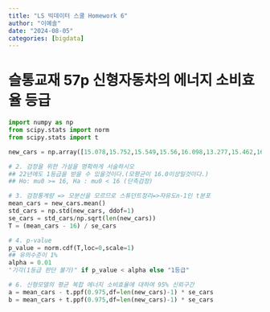 ```yaml
---
title: "LS 빅데이터 스쿨 Homework 6"
author: "이예솔"
date: "2024-08-05"
categories: [bigdata]
---
```


# 슬통교재 57p 신형자동차의 에너지 소비효율 등급
```python
import numpy as np
from scipy.stats import norm
from scipy.stats import t

new_cars = np.array([15.078,15.752,15.549,15.56,16.098,13.277,15.462,16.116,15.214,16.93,14.118,14.927, 15.382, 16.709, 16.804])

# 2. 검정을 위한 가설을 명확하게 서술하시오
## 22년에도 1등급을 받을 수 있을것이다.(모평균이 16.0이상일것이다.)
## Ho: mu0 >= 16, Ha : mu0 < 16 (단측검정)

# 3. 검정통계량 => 모분산을 모르므로 스튜던트정리=>자유도n-1인 t분포
mean_cars = new_cars.mean()
std_cars = np.std(new_cars, ddof=1)
se_cars = std_cars/np.sqrt(len(new_cars))
T = (mean_cars - 16) / se_cars

# 4. p-value
p_value = norm.cdf(T,loc=0,scale=1)
## 유의수준이 1%
alpha = 0.01
"기각(1등급 판단 불가)" if p_value < alpha else "1등급"

# 6. 신형모델의 평균 복합 에너지 소비효율에 대하여 95% 신뢰구간
a = mean_cars - t.ppf(0.975,df=len(new_cars)-1) * se_cars
b = mean_cars + t.ppf(0.975,df=len(new_cars)-1) * se_cars


```

